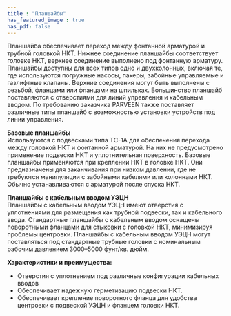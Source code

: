 ```yaml
---
title : "Планшайбы"
has_featured_image : true
has_pdf: false
---
```


Планшайба обеспечивает переход между фонтанной арматурой и трубной головкой НКТ. Нижнее соединение планшайбы соответствует головке НКТ, верхнее соединение выполнено под фонтанную арматуру. Планшайбы доступны для всех типов одно и двухколонных, включая те, где используются погружные насосы, пакеры, забойные управляемые и газлифтные клапаны. Верхние соединения могут быть выполнены с резьбой, фланцами или фланцами на шпильках. Большинство планшайб поставляются с отверстиями для линий управления и кабельным вводом. По требованию заказчика PARVEEN также поставляет различные типы планшайб с возможностью установки устройств под линии управления.

<strong>Базовые планшайбы</strong><br />
Используются с подвесками типа TC-1A для обеспечения перехода между головкой НКТ и фонтанной арматурой.  На них не предусмотрено применение подвески НКТ и уплотнительная поверхность. Базовые планшайбы применяются при креплении НКТ в головке НКТ.  Они предназначены для заканчивания при низком давлении, где не требуются манипуляции с забойными кабелями или колоннами НКТ. Обычно устанавливаются с арматурой после спуска НКТ.

<strong>Планшайбы с кабельным вводом УЭЦН</strong><br />
Планшайбы с кабельным вводом УЭЦН имеют отверстия с уплотнениями для размещения как трубной подвески, так и кабельного ввода.  Стандартные планшайбы с кабельным вводом оснащены поворотными фланцами для стыковки с головкой НКТ, минимизируя проблемы центровки. Планшайбы с кабельным вводом УЭЦН могут поставляться под стандартные трубные головки с номинальным рабочим давлением 3000–5000 фунт/кв. дюйм.

<strong>Характеристики и преимущества:</strong><br />
- Отверстия с уплотнением под различные конфигурации кабельных вводов
- Обеспечивает надежную герметизацию подвески НКТ.
- Обеспечивает крепление поворотного фланца для удобства центровки с подвеской УЭЦН и фланцем головки НКТ.
